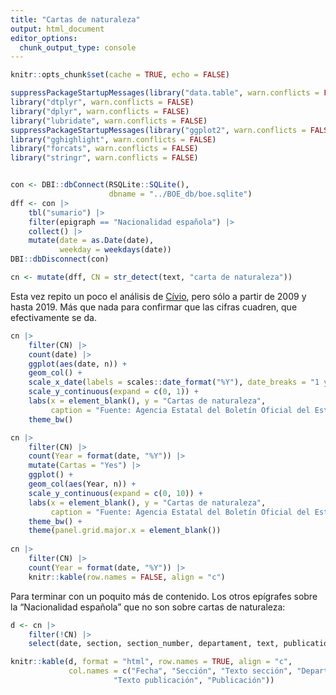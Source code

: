 ```yaml
---
title: "Cartas de naturaleza"
output: html_document
editor_options: 
  chunk_output_type: console
---
```


```r
knitr::opts_chunk$set(cache = TRUE, echo = FALSE)
```


```r
suppressPackageStartupMessages(library("data.table", warn.conflicts = FALSE))
library("dtplyr", warn.conflicts = FALSE)
library("dplyr", warn.conflicts = FALSE)
library("lubridate", warn.conflicts = FALSE)
suppressPackageStartupMessages(library("ggplot2", warn.conflicts = FALSE))
library("gghighlight", warn.conflicts = FALSE)
library("forcats", warn.conflicts = FALSE)
library("stringr", warn.conflicts = FALSE)


con <- DBI::dbConnect(RSQLite::SQLite(),
                      dbname = "../BOE_db/boe.sqlite")
dff <- con |> 
    tbl("sumario") |> 
    filter(epigraph == "Nacionalidad española") |> 
    collect() |> 
    mutate(date = as.Date(date),
           weekday = weekdays(date))
DBI::dbDisconnect(con)
```


```r
cn <- mutate(dff, CN = str_detect(text, "carta de naturaleza"))
```

Esta vez repito un poco el análisis de [Cívio](https://civio.es/el-boe-nuestro-de-cada-dia/2013/06/24/espanoles-por-decreto/), pero sólo a partir de 2009 y hasta 2019. Más que nada para confirmar que las cifras cuadren, que efectivamente se da.

```r
cn |> 
    filter(CN) |> 
    count(date) |> 
    ggplot(aes(date, n)) + 
    geom_col() +
    scale_x_date(labels = scales::date_format("%Y"), date_breaks = "1 year") +
    scale_y_continuous(expand = c(0, 1)) +
    labs(x = element_blank(), y = "Cartas de naturaleza",
         caption = "Fuente: Agencia Estatal del Boletín Oficial del Estado") +
    theme_bw()
```

```r
cn |> 
    filter(CN) |> 
    count(Year = format(date, "%Y")) |>
    mutate(Cartas = "Yes") |> 
    ggplot() + 
    geom_col(aes(Year, n)) +
    scale_y_continuous(expand = c(0, 10)) +
    labs(x = element_blank(), y = "Cartas de naturaleza",
         caption = "Fuente: Agencia Estatal del Boletín Oficial del Estado") +
    theme_bw() +
    theme(panel.grid.major.x = element_blank())
    
cn |> 
    filter(CN) |> 
    count(Year = format(date, "%Y")) |>
    knitr::kable(row.names = FALSE, align = "c")
```

Para terminar con un poquito más de contenido. Los otros epígrafes sobre la "Nacionalidad española" que no son sobre cartas de naturaleza:


```r
d <- cn |> 
    filter(!CN) |> 
    select(date, section, section_number, departament, text, publication)

knitr::kable(d, format = "html", row.names = TRUE, align = "c", 
             col.names = c("Fecha", "Sección", "Texto sección", "Departamento", 
                       "Texto publicación", "Publicación"))
```

